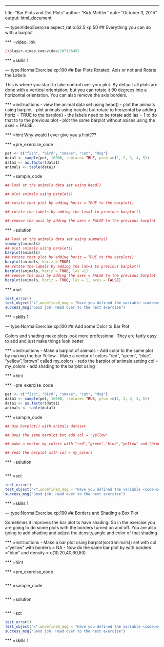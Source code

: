 ---
title: "Bar Plots and Dot Plots"
author: "Kirk Mettler"
date: "October 3, 2015"
output: html_document

--- type:VideoExercise aspect_ratio:62.5 xp:50
## Everything you can do with a barplot

*** =video_link

```r
//player.vimeo.com/video/107186497
```

*** =skills
1

--- type:NormalExercise xp:100
## Bar Plots Rotated, Axis or not and Rotate the Labels

This is where you start to take control over your plot. By default all plots are done with a vertical orientation, but you can rotate it 90 degrees into a horizontal orientation. You can also remove the axis borders. 


*** =instructions
- view the animal data set using head()
- plot the animals using barplot
- plot animals using barplot but rotate to horizontal by adding horiz = TRUE to the barplot() 
- the labels need to be rotate add las = 1 to do that to to the previous plot
- plot the same barplot without axises using the axes = FALSE.


*** =hint
Why would I ever give you a hint???

*** =pre_exercise_code
```r
pet <- c("fish", "bird", "snake", "cat", "dog")
data1 <- sample(pet, 10000, replace= TRUE, prob =c(1, 2, 3, 4, 5))
data1 <- as.factor(data1)
animals <- table(data1)

```

*** =sample_code
```r
## look at the animals data set using head()

## plot animals using barplot()

## rotate that plot by adding horiz = TRUE to the barplot()

## rotate the labels by adding the las=1 to previous barplot()

## remove the axis by adding the axes = FALSE to the previous barplot
```

*** =solution
```r
## look at the animals data set using summary()
summary(animals)
## plot animals using barplot()
barplot(animals)
## rotate that plot by adding horiz = TRUE to the barplot()
barplot(animals, horiz = TRUE)
## rotate the labels by adding the las=1 to previous barplot()
barplot(animals, horiz = TRUE, las =1)
## remove the axis by adding the axes = FALSE to the previous barplot
barplot(animals, horiz = TRUE, las = 1, axes = FALSE)
```

*** =sct
```r
test_error()
test_object("x",undefined_msg = "Have you defined the variable <code>x</code>?", incorrect_msg = "Make sure you assign the variable <code>x</code> correctly!")
success_msg("Good job! Head over to the next exercise")
```

*** =skills
1


--- type:NormalExercise xp:100
## Add some Color to Bar Plot

Colors and shading make plots look more professional. They are fairly easy to add and just make things look better


*** =instructions
- Make a barplot of animals
- Add color to the same plot by making the bar Yellow
- Make a vector of colors "red", "green", "blue", "yellow","brown" called my_colors
- redo the barplot of animals setting col = my_colors
- add shading to the barplot using 

*** =hint 

*** =pre_exercise_code
```r
pet <- c("fish", "bird", "snake", "cat", "dog")
data1 <- sample(pet, 10000, replace= TRUE, prob =c(1, 2, 3, 4, 5))
data1 <- as.factor(data1)
animals <- table(data1)
```

*** =sample_code
```r
## Use barplot() with animals dataset

## Does the same barplot but add col = "yellow"

## make a vector my_colors with "red","green","blue","yellow" and "brown"

## redo the barplot with col = my_colors
```

*** =solution
```r

```

*** =sct
```r
test_error()
test_object("x",undefined_msg = "Have you defined the variable <code>x</code>?", incorrect_msg = "Make sure you assign the variable <code>x</code> correctly!")
success_msg("Good job! Head over to the next exercise")
```

*** =skills
1


--- type:NormalExercise xp:100
## Borders and Shading a Box Plot

Sometimes it improves the bar plot to have shading. So in the exercise you are going to do some plots with the borders turned on and off. You are also going to add shading and adjust the density,angle and color of that shading.


*** =instructions
- Make a bar plot using barplot(sort(animals)) set with col ="yellow" with borders = NA
- Now do the same bar plot by with borders ="blue" and density = c(10,20,40,60,80)

*** =hint 

*** =pre_exercise_code
```r

```

*** =sample_code
```r

```

*** =solution
```r

```

*** =sct
```r
test_error()
test_object("x",undefined_msg = "Have you defined the variable <code>x</code>?", incorrect_msg = "Make sure you assign the variable <code>x</code> correctly!")
success_msg("Good job! Head over to the next exercise")
```

*** =skills
1
